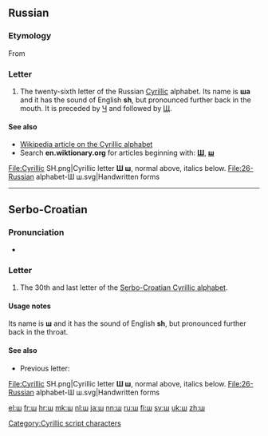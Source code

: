 {{Cyrillic character info|hex=448|name=CYRILLIC SMALL LETTER SHA}}
{{also|ש}}
==Russian==

===Etymology===
From {{etyl|he|ru}} {{term|ש|lang=he|sc=Hebr}}

===Letter===
{{head|ru|letter|lower case||upper case|Ш}}

# The twenty-sixth letter of the Russian [[Cyrillic]] alphabet. Its name is '''ша''' {{IPAchar|(ʂa)}} and it has the sound of English '''sh''', but pronounced further back in the mouth. It is preceded by [[ч|Ч]] and followed by [[щ|Щ]].

====See also====
* [[w:Cyrillic alphabet|Wikipedia article on the Cyrillic alphabet]]
* Search '''en.wiktionary.org''' for articles beginning with: '''[http://en.wiktionary.org/w/index.php?title=Special%3AAllpages&from=%D0%A8&namespace=0 Ш]''', '''[http://en.wiktionary.org/w/index.php?title=Special%3AAllpages&from=%D1%88&namespace=0 ш]'''
<gallery caption="Letter styles">
File:Cyrillic SH.png|Cyrillic letter '''Ш ш''', normal above, italics below.
File:26-Russian alphabet-Ш ш.svg|Handwritten forms
</gallery>

----

==Serbo-Croatian==
{{attention|sh}}

===Pronunciation===
* {{qualifier|phoneme}} {{IPA|/ʃ/|lang=sh}}

===Letter===
{{head|sh|letter|lower case||upper case|Ш}}

# The 30th and last letter of the [[Serbo-Croatian Cyrillic alphabet]].

====Usage notes====
Its name is '''ш''' and it has the sound of English '''sh''', but pronounced further back in the throat.

====See also====
* Previous letter: {{l|sh|џ}}

<gallery caption="Letter styles">
File:Cyrillic SH.png|Cyrillic letter '''Ш ш''', normal above, italics below.
File:26-Russian alphabet-Ш ш.svg|Handwritten forms
</gallery>

[[Category:Cyrillic script characters]]

[[el:ш]]
[[fr:ш]]
[[hr:ш]]
[[mk:ш]]
[[nl:ш]]
[[ja:ш]]
[[nn:ш]]
[[ru:ш]]
[[fi:ш]]
[[sv:ш]]
[[uk:ш]]
[[zh:ш]]